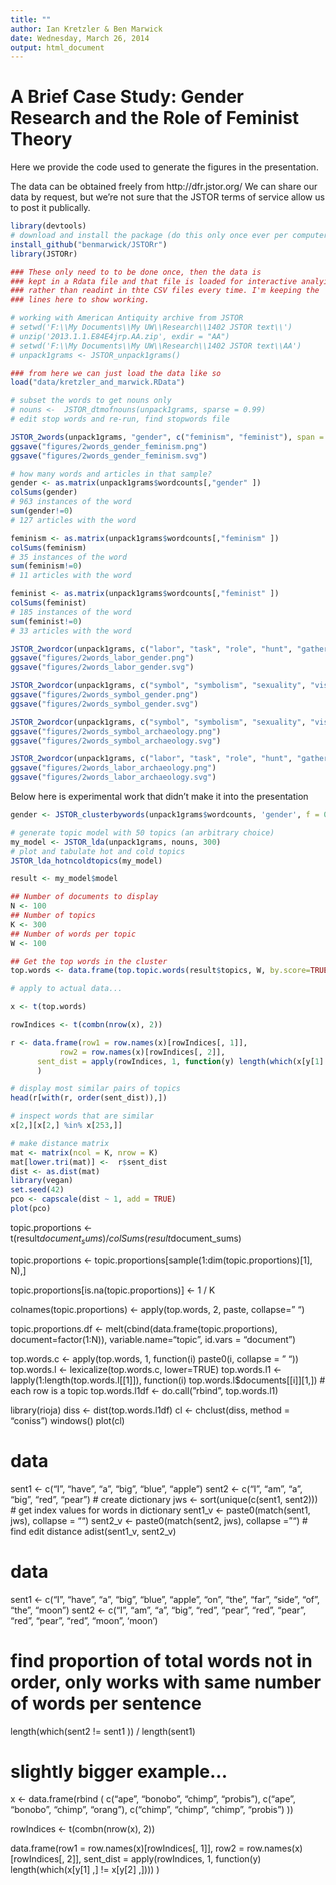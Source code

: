 ```yaml
---
title: ""
author: Ian Kretzler & Ben Marwick
date: Wednesday, March 26, 2014
output: html_document
---
```


# A Brief Case Study: Gender Research and the Role of Feminist Theory

Here we provide the code used to generate the figures in the 
presentation.

The data can be obtained freely from http://dfr.jstor.org/ 
We can share our data by request, but we're not sure that
the JSTOR terms of service allow us to post it publically. 

```r
library(devtools)
# download and install the package (do this only once ever per computer)
install_github("benmarwick/JSTORr")
library(JSTORr)
```


```r
### These only need to to be done once, then the data is 
### kept in a Rdata file and that file is loaded for interactive analyis
### rather than readint in thte CSV files every time. I'm keeping the
### lines here to show working.

# working with American Antiquity archive from JSTOR
# setwd('F:\\My Documents\\My UW\\Research\\1402 JSTOR text\\')
# unzip('2013.1.1.E84E4jrp.AA.zip', exdir = "AA")
# setwd('F:\\My Documents\\My UW\\Research\\1402 JSTOR text\\AA')
# unpack1grams <- JSTOR_unpack1grams()

### from here we can just load the data like so
load("data/kretzler_and_marwick.RData")
```


```r
# subset the words to get nouns only
# nouns <-  JSTOR_dtmofnouns(unpack1grams, sparse = 0.99)
# edit stop words and re-run, find stopwords file
```


```r
JSTOR_2words(unpack1grams, "gender", c("feminism", "feminist"), span = 0.55, yearfrom = 1980)
ggsave("figures/2words_gender_feminism.png")
ggsave("figures/2words_gender_feminism.svg")

# how many words and articles in that sample?
gender <- as.matrix(unpack1grams$wordcounts[,"gender" ])
colSums(gender)
# 963 instances of the word
sum(gender!=0)
# 127 articles with the word

feminism <- as.matrix(unpack1grams$wordcounts[,"feminism" ])
colSums(feminism)
# 35 instances of the word
sum(feminism!=0)
# 11 articles with the word

feminist <- as.matrix(unpack1grams$wordcounts[,"feminist" ])
colSums(feminist)
# 185 instances of the word
sum(feminist!=0)
# 33 articles with the word


```

```r
JSTOR_2wordcor(unpack1grams, c("labor", "task", "role", "hunt", "gather", "hunter", "gatherer"), c("gender"), span = 0.7, yearfrom = 1980)
ggsave("figures/2words_labor_gender.png")
ggsave("figures/2words_labor_gender.svg")
```

```r
JSTOR_2wordcor(unpack1grams, c("symbol", "symbolism", "sexuality", "visual", "representation", "symbolic","identity", "materiality", "ethnicity", "queer", "engender"), c("gender"), span = 0.6, yearfrom = 1980)
ggsave("figures/2words_symbol_gender.png")
ggsave("figures/2words_symbol_gender.svg")
```



```r
JSTOR_2wordcor(unpack1grams, c("symbol", "symbolism", "sexuality", "visual", "representation", "symbolic","identity", "materiality", "ethnicity", "queer", "engender"), c("archaeology", "archaeological", "archaeologists"), yearfrom = 1980)
ggsave("figures/2words_symbol_archaeology.png")
ggsave("figures/2words_symbol_archaeology.svg")
```


```r
JSTOR_2wordcor(unpack1grams, c("labor", "task", "role", "hunt", "gather", "hunter", "gatherer"), c("archaeology", "archaeological", "archaeologists"), yearfrom = 1980)
ggsave("figures/2words_labor_archaeology.png")
ggsave("figures/2words_labor_archaeology.svg")
```


Below here is experimental work that didn't make it into the presentation



```r
gender <- JSTOR_clusterbywords(unpack1grams$wordcounts, 'gender', f = 0.01)
```



```r
# generate topic model with 50 topics (an arbitrary choice)
my_model <- JSTOR_lda(unpack1grams, nouns, 300)
# plot and tabulate hot and cold topics
JSTOR_lda_hotncoldtopics(my_model)
```


```r
result <- my_model$model

## Number of documents to display
N <- 100
## Number of topics
K <- 300
## Number of words per topic
W <- 100

## Get the top words in the cluster
top.words <- data.frame(top.topic.words(result$topics, W, by.score=TRUE))

```



```r
# apply to actual data...

x <- t(top.words)

rowIndices <- t(combn(nrow(x), 2))

r <- data.frame(row1 = row.names(x)[rowIndices[, 1]], 
           row2 = row.names(x)[rowIndices[, 2]],
      sent_dist = apply(rowIndices, 1, function(y) length(which(x[y[1] , ] !=  x[y[2] , ])) / ncol(x))
      )

# display most similar pairs of topics
head(r[with(r, order(sent_dist)),])

# inspect words that are similar
x[2,][x[2,] %in% x[253,]]

# make distance matrix
mat <- matrix(ncol = K, nrow = K)
mat[lower.tri(mat)] <-  r$sent_dist
dist <- as.dist(mat)
library(vegan)
set.seed(42)
pco <- capscale(dist ~ 1, add = TRUE)
plot(pco)

```


topic.proportions <- t(result$document_sums) / colSums(result$document_sums)

topic.proportions <- topic.proportions[sample(1:dim(topic.proportions)[1], N),]

topic.proportions[is.na(topic.proportions)] <-  1 / K

colnames(topic.proportions) <- apply(top.words, 2, paste, collapse=" ")

topic.proportions.df <- melt(cbind(data.frame(topic.proportions),
                                   document=factor(1:N)),
                                   variable.name="topic",
                                  id.vars = "document") 
                               
                               
top.words.c <- apply(top.words, 1, function(i) paste0(i, collapse = " "))
top.words.l <- lexicalize(top.words.c, lower=TRUE)
top.words.l1 <- lapply(1:length(top.words.l[[1]]), function(i) top.words.l$documents[[i]][1,])
# each row is a topic
top.words.l1df <- do.call("rbind", top.words.l1)

library(rioja)
diss <- dist(top.words.l1df)
cl <- chclust(diss, method = "coniss")
windows()
plot(cl)                               
                               
# data
sent1 <- c("I", "have", "a", "big", "blue", "apple")
sent2 <- c("I", "am", "a", "big", "red", "pear")
# create dictionary
jws <- sort(unique(c(sent1, sent2)))
# get index values for words in dictionary
sent1_v <-  paste0(match(sent1, jws), collapse = "")
sent2_v <-  paste0(match(sent2, jws), collapse = "")
# find edit distance
adist(sent1_v, sent2_v)


# data
sent1 <- c("I", "have", "a", "big", "blue", "apple", "on", "the", "far", "side", "of", "the", "moon")
sent2 <- c("I", "am", "a", "big", "red", "pear", "red", "pear", "red", "pear", "red", "moon", 'moon')

# find proportion of total words not in order, only works with same number of words per sentence
length(which(sent2 != sent1 )) / length(sent1)

# slightly bigger example...

x <-  data.frame(rbind (  c("ape", "bonobo", "chimp", "probis"), 
                          c("ape", "bonobo", "chimp", "orang"), 
                          c("chimp", "chimp", "chimp", "probis")
                       ))

rowIndices <- t(combn(nrow(x), 2))

data.frame(row1 = row.names(x)[rowIndices[, 1]], 
           row2 = row.names(x)[rowIndices[, 2]],
      sent_dist = apply(rowIndices, 1, function(y) length(which(x[y[1] ,] !=  x[y[2] ,])))
      )
